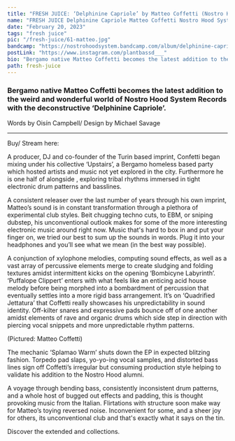 ---
title: "FRESH JUICE: ‘Delphinine Capriole’ by Matteo Coffetti (Nostro Hood System"
name: "FRESH JUICE Delphinine Capriole Matteo Coffetti Nostro Hood System"
date: "February 20, 2023"
tags: "fresh juice"
pic: "/fresh-juice/61-matteo.jpg"
bandcamp: "https://nostrohoodsystem.bandcamp.com/album/delphinine-capriole-ep"
postLink: "https://www.instagram.com/plantbassd___"
bio: "Bergamo native Matteo Coffetti becomes the latest addition to the weird and wonderful world of Nostro Hood System Records with the deconstructive ‘Delphinine Capriole’."
path: fresh-juice
---

### Bergamo native Matteo Coffetti becomes the latest addition to the weird and wonderful world of Nostro Hood System Records with the deconstructive ‘Delphinine Capriole’.

<p className="smallText">Words by Oisín Campbell/ Design by Michael Savage</p>

<hr />

<BandCamp src="album=234338353" />

Buy/ Stream here: <HoverLink url="nostrohoodsystem.bandcamp.com/album/delphinine-capriole-ep" external />

A producer, DJ and co-founder of the Turin based <HoverLink url="phobhorecords.bandcamp.com/" name="PHO BHO" external /> imprint, Confetti began mixing under his collective ‘Upstairs’, a Bergamo homeless based party which hosted artists and music not yet explored in the city. Furthermore he is one half of <HoverLink url="phobhorecords.bandcamp.com/album/wokatikitanku-ep" name="Ninja Exotic Machine" external /> alongside <HoverLink url="intersezioni.bandcamp.com/album/intrz005-acid-desert" name="Kakofonico" external />, exploring tribal rhythms immersed in tight electronic drum patterns and basslines.

A consistent releaser over the last number of years through his own imprint, Matteo’s sound is in constant transformation through a plethora of experimental club styles. Beit chugging techno cuts, to EBM, or sniping dubstep, his unconventional outlook makes for some of the more interesting electronic music around right now. Music that's hard to box in and put your finger on, we tried our best to sum up the sounds in words. Plug it into your headphones and you’ll see what we mean (in the best way possible).

A conjunction of xylophone melodies, computing sound effects, as well as a vast array of percussive elements merge to create sludging and folding textures amidst intermittent kicks on the opening ‘Bombicyne Labyrinth’.  
‘Puffalope Clippert’ enters with what feels like an enticing acid house melody before being morphed into a bombardment of percussion that eventually settles into a more rigid bass arrangement.
It’s on ‘Quadrified Jettatura’ that Coffetti really showcases his unpredictability in sound identity. Off-kilter snares and expressive pads bounce off of one another amidst elements of rave and organic drums which side step in direction with piercing vocal snippets and more unpredictable rhythm patterns.

<Picture src="/fresh-juice/61-coffetti.jpg" alt="Matteo cover pic" size={1200} />
<p className="smallText">(Pictured: Matteo Coffetti)</p>

The mechanic ‘Splamao Warm’ shuts down the EP in expected blitzing fashion. Torpedo pad slaps, yo-yo-ing vocal samples, and distorted bass lines sign off Coffetti’s irregular but consuming production style helping to validate his addition to the Nostro Hood alumni.

A voyage through bending bass, consistently inconsistent drum patterns, and a whole host of bugged out effects and padding, this is thought provoking music from the Italian. Flirtations with structure soon make way for Matteo’s toying reversed noise. Inconvenient for some, and a sheer joy for others, its unconventional club and that's exactly what it says on the tin.

Discover the extended <HoverLink url="nostrohoodsystem.bandcamp.com/" name="Nostro Hood System" external /> and <HoverLink url="bandcamp.com/search?q=matteo%2Bcoffetti&item_type" name="Matteo Coffetti" external /> collections.
